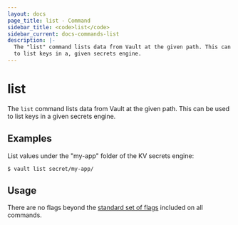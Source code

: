 ```yaml
---
layout: docs
page_title: list - Command
sidebar_title: <code>list</code>
sidebar_current: docs-commands-list
description: |-
  The "list" command lists data from Vault at the given path. This can be used
  to list keys in a, given secrets engine.
---
```


# list

The `list` command lists data from Vault at the given path. This can be used to
list keys in a given secrets engine.

## Examples

List values under the "my-app" folder of the KV secrets engine:

```text
$ vault list secret/my-app/
```

## Usage

There are no flags beyond the [standard set of flags](/docs/commands/index.html)
included on all commands.
